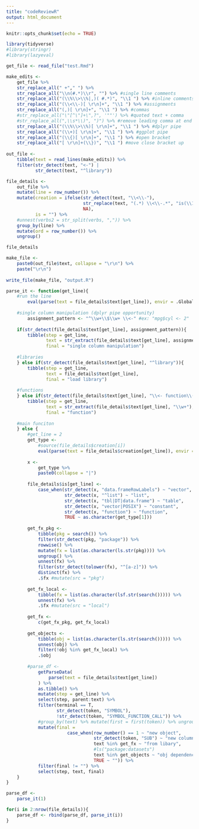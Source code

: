 ```yaml
---
title: "codeReviewR"
output: html_document
---
```


```r
knitr::opts_chunk$set(echo = TRUE)
```

```r
library(tidyverse)
#library(stringr)
#library(lazyeval)

get_file <- read_file("test.Rmd")

make_edits <-
    get_file %>% 
    str_replace_all(" +"," ") %>% 
    str_replace_all("\\n(#.*)\\r", "") %>% #single line comments
    str_replace_all("(\\%\\>\\%|,)( #.*)", "\\1 ") %>% #inline comments
    str_replace_all("(\\<\\-)[ \r\n]+", "\\1 ") %>% #assignments
    str_replace_all("(,)[ \r\n]+", "\\1 ") %>% #commas
    #str_replace_all("\"[^\"]+\",?", '""') %>% #quoted text + comma
    #str_replace_all(",\\s*\\)", ")") %>% #remove leading comma at end ex: (obj,)
    str_replace_all("(\\%\\>\\%)[ \r\n]+", "\\1 ") %>% #dplyr pipe
    str_replace_all("(\\+)[ \r\n]+", "\\1 ") %>% #ggplot pipe
    str_replace_all("(\\{)[ \r\n]+", "\\1 ") %>% #open bracket
    str_replace_all("[ \r\n]+(\\})", "\\1 ") #move close bracket up
    
out_file <-
    tibble(text = read_lines(make_edits)) %>% 
    filter(str_detect(text, "<-") |
           str_detect(text, "^library")) 

file_details <-
    out_file %>% 
    mutate(line = row_number()) %>% 
    mutate(creation = ifelse(str_detect(text, "\\<\\-"),
                             str_replace(text, "(.*) \\<\\-.*", "is(\\1)"),
                             NA),
           is = "") %>% 
    #unnest(verbs2 = str_split(verbs, ",")) %>% 
    group_by(line) %>% 
    mutate(ord = row_number()) %>% 
    ungroup()

file_details

make_file <- 
    paste0(out_file$text, collapse = "\r\n") %>% 
    paste("\r\n")
    
write_file(make_file, "output.R")
```
  
  
```r
parse_it <- function(get_line){
    #run the line
        eval(parse(text = file_details$text[get_line]), envir = .GlobalEnv)
    
    #single column manipulation (dplyr pipe opportunity)
        assignment_pattern <- "^\\w+\\$\\w+ \\<-" #ex: "mpg$cyl <- 2"
    
    if(str_detect(file_details$text[get_line], assignment_pattern)){
        tibble(step = get_line,
               text = str_extract(file_details$text[get_line], assignment_pattern),
               final = "single column manipulation")
        
    #libraries            
    } else if(str_detect(file_details$text[get_line], "^library")){
        tibble(step = get_line,
               text = file_details$text[get_line],
               final = "load library")
        
    #functions            
    } else if(str_detect(file_details$text[get_line], "\\<- function\\(")){
        tibble(step = get_line,
               text = str_extract(file_details$text[get_line], "\\w+"),
               final = "function")
        
    #main funciton        
    } else {
        #get_line = 2
        get_type <- 
            #source(file_details$creation[i])
            eval(parse(text = file_details$creation[get_line]), envir =  .GlobalEnv)
        
        x <- 
            get_type %>% 
            paste0(collapse = "|")
        
        file_details$is[get_line] <-
            case_when(str_detect(x, "data.frameRowLabels") ~ "vector",
                      str_detect(x, "^list") ~ "list",
                      str_detect(x, "tbl|DT|data.frame") ~ "table",
                      str_detect(x, "vector|POSIX") ~ "constant",
                      str_detect(x, "function") ~ "function",
                      TRUE ~ as.character(get_type[1]))
        
        get_fx_pkg <-
            tibble(pkg = search()) %>% 
            filter(str_detect(pkg, "package")) %>% 
            rowwise() %>% 
            mutate(fx = list(as.character(ls.str(pkg)))) %>% 
            ungroup() %>% 
            unnest(fx) %>% 
            filter(str_detect(tolower(fx), "^[a-z]")) %>% 
            distinct(fx) %>% 
            .$fx #mutate(src = "pkg")
        
        get_fx_local <-
            tibble(fx = list(as.character(lsf.str(search())))) %>% 
            unnest(fx) %>% 
            .$fx #mutate(src = "local")
        
        get_fx <-
            c(get_fx_pkg, get_fx_local)
        
        get_objects <-
            tibble(obj = list(as.character(ls.str(search())))) %>% 
            unnest(obj) %>% 
            filter(!obj %in% get_fx_local) %>% 
            .$obj
        
        #parse_df <-
            getParseData(
                parse(text = file_details$text[get_line])
            ) %>% 
            as.tibble() %>%
            mutate(step = get_line) %>% 
            select(step, parent:text) %>% 
            filter(terminal == T,
                   str_detect(token, "SYMBOL"),
                   !str_detect(token, "SYMBOL_FUNCTION_CALL")) %>% 
            #group_by(text) %>% mutate(first = first(token)) %>% ungroup() %>% 
            mutate(final = 
                       case_when(row_number() == 1 ~ "new object",
                                 str_detect(token, "SUB") ~ "new column",
                                 text %in% get_fx ~ "from libary",
                                 #ls("package:datasets")
                                 text %in% get_objects ~ "obj dependency",
                                 TRUE ~ "")) %>% 
            filter(final != "") %>% 
            select(step, text, final)
    }
}

```

```r
parse_df <-
    parse_it(1)

for(i in 2:nrow(file_details)){
    parse_df <- rbind(parse_df, parse_it(i))
}

```


